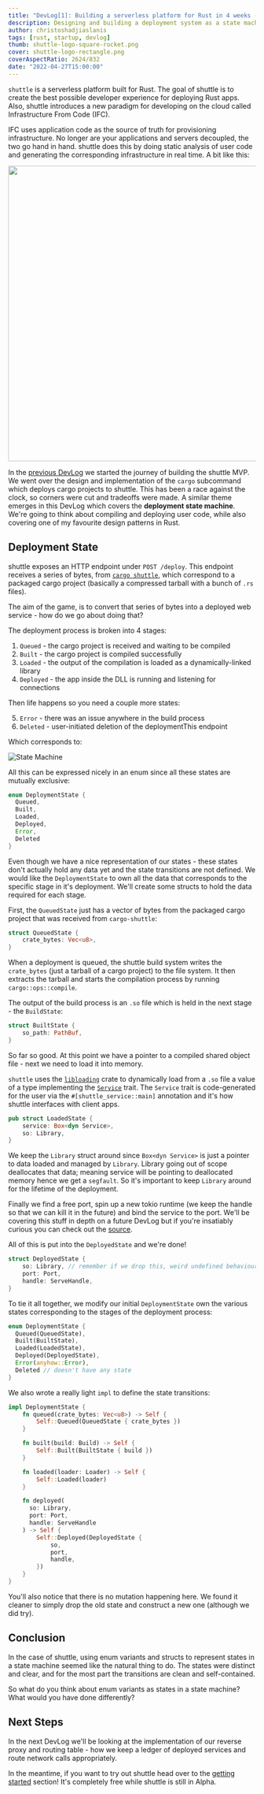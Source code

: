 ```yaml
---
title: "DevLog[1]: Building a serverless platform for Rust in 4 weeks - part deux"
description: Designing and building a deployment system as a state machine
author: christoshadjiaslanis
tags: [rust, startup, devlog]
thumb: shuttle-logo-square-rocket.png
cover: shuttle-logo-rectangle.png
coverAspectRatio: 2624/832
date: "2022-04-27T15:00:00"
---
```


`shuttle` is a serverless platform built for Rust. The goal of shuttle is to create the best possible developer experience for deploying Rust apps. Also, shuttle introduces a new paradigm for developing on the cloud called Infrastructure From Code (IFC).

IFC uses application code as the source of truth for provisioning infrastructure. No longer are your applications and servers decoupled, the two go hand in hand. shuttle does this by doing static analysis of user code and generating the corresponding infrastructure in real time. A bit like this:

<p align="center">
  <img
    align="center"
    src="/images/blog/infrastructure-from-code.png"
    height="600px"
    width="600px"
  />
</p>

In the [previous DevLog](http://localhost:3000/blog/2022/04/22/dev-log-0) we started the journey of building the shuttle MVP. We went over the design and implementation of the `cargo` subcommand which deploys cargo projects to shuttle. This has been a race against the clock, so corners were cut and tradeoffs were made. A similar theme emerges in this DevLog which covers the **deployment state machine**. We're going to think about compiling and deploying user code, while also covering one of my favourite design patterns in Rust.

## Deployment State

shuttle exposes an HTTP endpoint under `POST /deploy`. This endpoint receives a series of bytes, from [`cargo shuttle`](https://crates.io/crates/cargo-shuttle), which correspond to a packaged cargo project (basically a compressed tarball with a bunch of `.rs` files).

The aim of the game, is to convert that series of bytes into a deployed web service - how do we go about doing that?

The deployment process is broken into 4 stages:

1. `Queued` - the cargo project is received and waiting to be compiled
2. `Built` - the cargo project is compiled successfully
3. `Loaded` - the output of the compilation is loaded as a dynamically-linked library
4. `Deployed` - the app inside the DLL is running and listening for connections

Then life happens so you need a couple more states:

5. `Error` - there was an issue anywhere in the build process
6. `Deleted` - user-initiated deletion of the deploymentThis endpoint

Which corresponds to:

![State Machine](/images/blog/state-machine.jpeg)

All this can be expressed nicely in an enum since all these states are mutually exclusive:

```rust
enum DeploymentState {
  Queued,
  Built,
  Loaded,
  Deployed,
  Error,
  Deleted
}
```

Even though we have a nice representation of our states - these states don't actually hold any data yet and the state transitions are not defined. We would like the `DeploymentState` to own all the data that corresponds to the specific stage in it's deployment. We'll create some structs to hold the data required for each stage.

First, the `QueuedState` just has a vector of bytes from the packaged cargo project that was received from `cargo-shuttle`:

```rust
struct QueuedState {
    crate_bytes: Vec<u8>,
}
```

When a deployment is queued, the shuttle build system writes the `crate_bytes` (just a tarball of a cargo project) to the file system. It then extracts the tarball and starts the compilation process by running `cargo::ops::compile`.

The output of the build process is an `.so` file which is held in the next stage - the `BuildState`:

```rust
struct BuiltState {
    so_path: PathBuf,
}
```

So far so good. At this point we have a pointer to a compiled shared object file - next we need to load it into memory.

`shuttle` uses the [`libloading`](https://crates.io/crates/libloading) crate to dynamically load from a `.so` file a value of a type implementing the [`Service`](https://docs.rs/shuttle-service/0.2.6/shuttle_service/trait.Service.html) trait. The `Service` trait is code-generated for the user via the `#[shuttle_service::main]` annotation and it's how shuttle interfaces with client apps.

```rust
pub struct LoadedState {
    service: Box<dyn Service>,
    so: Library,
}
```

We keep the `Library` struct around since `Box<dyn Service>` is just a pointer to data loaded and managed by `Library`. Library going out of scope deallocates that data; meaning service will be pointing to deallocated memory hence we get a `segfault`. So it's important to keep `Library` around for the lifetime of the deployment.

Finally we find a free port, spin up a new tokio runtime (we keep the handle so that we can kill it in the future) and bind the service to the port. We'll be covering this stuff in depth on a future DevLog but if you're insatiably curious you can check out the [source](https://github.com/shuttle-hq/shuttle/tree/main/service).

All of this is put into the `DeployedState` and we're done!

```rust
struct DeployedState {
    so: Library, // remember if we drop this, weird undefined behaviour
    port: Port,
    handle: ServeHandle,
}
```

To tie it all together, we modify our initial `DeploymentState` own the various states corresponding to the stages of the deployment process:

```rust
enum DeploymentState {
  Queued(QueuedState),
  Built(BuiltState),
  Loaded(LoadedState),
  Deployed(DeployedState),
  Error(anyhow::Error),
  Deleted // doesn't have any state
}
```

We also wrote a really light `impl` to define the state transitions:

```rust
impl DeploymentState {
    fn queued(crate_bytes: Vec<u8>) -> Self {
        Self::Queued(QueuedState { crate_bytes })
    }

    fn built(build: Build) -> Self {
        Self::Built(BuiltState { build })
    }

    fn loaded(loader: Loader) -> Self {
        Self::Loaded(loader)
    }

    fn deployed(
      so: Library,
      port: Port,
      handle: ServeHandle
    ) -> Self {
        Self::Deployed(DeployedState {
            so,
            port,
            handle,
        })
    }
}
```

You'll also notice that there is no mutation happening here. We found it cleaner to simply drop the old state and construct a new one (although we did try).

## Conclusion

In the case of shuttle, using enum variants and structs to represent states in a state machine seemed like the natural thing to do. The states were distinct and clear, and for the most part the transitions are clean and self-contained.

So what do you think about enum variants as states in a state machine? What would you have done differently?

## Next Steps

In the next DevLog we'll be looking at the implementation of our reverse proxy and routing table - how we keep a ledger of deployed services and route network calls appropriately.

In the meantime, if you want to try out shuttle head over to the [getting started](https://docs.rs/shuttle-service/0.2.6/shuttle_service/) section! It's completely free while shuttle is still in Alpha.
